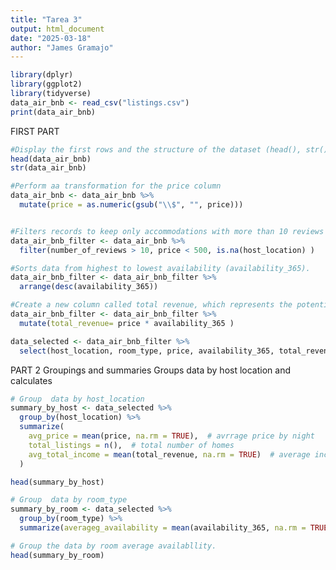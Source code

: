 ```yaml
---
title: "Tarea 3"
output: html_document
date: "2025-03-18"
author: "James Gramajo"
---
```



```r
library(dplyr)
library(ggplot2)
library(tidyverse)
data_air_bnb <- read_csv("listings.csv")
print(data_air_bnb)
```
FIRST PART
```r
#Display the first rows and the structure of the dataset (head(), str())
head(data_air_bnb)
str(data_air_bnb)

#Perform aa transformation for the price column
data_air_bnb <- data_air_bnb %>%
  mutate(price = as.numeric(gsub("\\$", "", price)))


#Filters records to keep only accommodations with more than 10 reviews and a price less than $500 per night. #Also, excludes missing valuesfor the host_location column.
data_air_bnb_filter <- data_air_bnb %>%
  filter(number_of_reviews > 10, price < 500, is.na(host_location) )

#Sorts data from highest to lowest availability (availability_365).
data_air_bnb_filter <- data_air_bnb_filter %>%
  arrange(desc(availability_365))

#Create a new column called total revenue, which represents the potential revenue in a year (price * availability_365).
data_air_bnb_filter <- data_air_bnb_filter %>%
  mutate(total_revenue= price * availability_365 )

data_selected <- data_air_bnb_filter %>%
  select(host_location, room_type, price, availability_365, total_revenue, number_of_reviews)

```
PART 2
Groupings and summaries 
Groups data by host location and calculates
```r
# Group  data by host_location
summary_by_host <- data_selected %>%
  group_by(host_location) %>%
  summarize(
    avg_price = mean(price, na.rm = TRUE),  # avrrage price by night
    total_listings = n(),  # total number of homes
    avg_total_income = mean(total_revenue, na.rm = TRUE)  # average income
  )

head(summary_by_host)

# Group  data by room_type
summary_by_room <- data_selected %>%
  group_by(room_type) %>%
  summarize(averageg_availability = mean(availability_365, na.rm = TRUE)  )# average available

# Group the data by room average availabllity.
head(summary_by_room)
```

